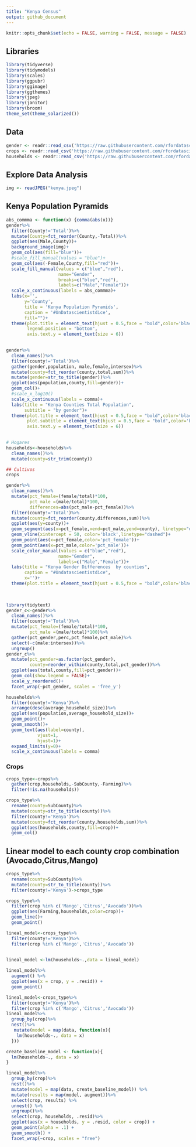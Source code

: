 ```yaml
---
title: "Kenya Census"
output: github_document
---
```


```r
knitr::opts_chunk$set(echo = FALSE, warning = FALSE, message = FALSE)
```

## Libraries 
```r
library(tidyverse)
library(tidymodels)
library(scales)
library(ggpubr)
library(ggimage) 
library(ggthemes)
library(jpeg)
library(janitor)
library(broom)
theme_set(theme_solarized())
```

## Data 

```r
gender <- readr::read_csv('https://raw.githubusercontent.com/rfordatascience/tidytuesday/master/data/2021/2021-01-19/gender.csv')
crops <- readr::read_csv('https://raw.githubusercontent.com/rfordatascience/tidytuesday/master/data/2021/2021-01-19/crops.csv')
households <- readr::read_csv('https://raw.githubusercontent.com/rfordatascience/tidytuesday/master/data/2021/2021-01-19/households.csv')

```


## Explore Data Analysis

```r
img <- readJPEG("kenya.jpeg")
```

## Kenya Population Pyramids



```r
abs_commma <- function(x) {comma(abs(x))}
gender%>%
  filter(County!='Total')%>%
  mutate(County=fct_reorder(County,-Total))%>%
  ggplot(aes(Male,County))+
  background_image(img)+
  geom_col(aes(fill="blue"))+
  #scale_fill_manual(values = "blue")+
  geom_col(aes(-Female,County,fill="red"))+
  scale_fill_manual(values = c("blue","red"),
                    name="Gender",
                    breaks=c("blue","red"),
                    labels=c("Male","Female"))+
  scale_x_continuous(labels = abs_commma)+
  labs(x='',
       y='County',
       title = 'Kenya Population Pyramids',
       caption = '#UnDatascientistdice',
       fill="")+
  theme(plot.title = element_text(hjust = 0.5,face = "bold",color='black'),
        legend.position = "bottom",
        axis.text.y = element_text(size = 6))
  
```


```r
gender%>%
  clean_names()%>%
  filter(county!='Total')%>%
  gather(gender,population, male,female,intersex)%>%
  mutate(county=fct_reorder(county,total,sum))%>%
  mutate(gender=str_to_title(gender))%>%
  ggplot(aes(population,county,fill=gender))+
  geom_col()+
  #scale_x_log10()
  scale_x_continuous(labels = comma)+
  labs(title = "Kenya Counties Total Population",
       subtitle = "by gender")+
  theme(plot.title = element_text(hjust = 0.5,face = "bold",color='black'),
        plot.subtitle = element_text(hjust = 0.5,face = "bold",color='black'),
        axis.text.y = element_text(size = 6))
  
```



```r
# Hogares
households<-households%>%
  clean_names()%>%
  mutate(county=str_trim(county))

## Cultivos
crops
```




```r
gender%>%
  clean_names()%>%
  mutate(pct_female=(female/total)*100,
         pct_male =(male/total)*100,
         differences=abs(pct_male-pct_female))%>%
  filter(county!='Total')%>%
  mutate(county=fct_reorder(county,differences,sum))%>%
  ggplot(aes(y=county))+
  geom_segment(aes(x=pct_female,xend=pct_male,yend=county), linetype="dashed",color="gray")+
  geom_vline(xintercept = 50, color='black',linetype="dashed")+
  geom_point(aes(x=pct_female,color='pct_female'))+
  geom_point(aes(x=pct_male,color='pct_male'))+
  scale_color_manual(values = c("blue","red"),
                    name="Gender",
                    labels=c("Male","Female"))+
  labs(title = "Kenya Gender Differences  by counties",
       caption = "#Undatascientistdice",
       x='')+
  theme(plot.title = element_text(hjust = 0.5,face = "bold",color='black'))
  
    
```




```r
library(tidytext)
gender_c<-gender%>%
  clean_names()%>%
  filter(county!='Total')%>%
  mutate(pct_female=(female/total)*100,
         pct_male =(male/total)*100)%>%
  gather(pct_gender,perc,pct_female,pct_male)%>%
  select(-c(male:intersex))%>%
  ungroup()
gender_c%>%
  mutate(pct_gender=as.factor(pct_gender),
         county=reorder_within(county,total,pct_gender))%>%
  ggplot(aes(total,county,fill=pct_gender))+
  geom_col(show.legend = FALSE)+
  scale_y_reordered()+
  facet_wrap(~pct_gender, scales = 'free_y')
```



```r
households%>%
  filter(county!='Kenya')%>%
  arrange(desc(average_household_size))%>%
  ggplot(aes(population,average_household_size))+
  geom_point()+
  geom_smooth()+
  geom_text(aes(label=county),
            vjust=1,
            hjust=1)+
  expand_limits(y=0)+
  scale_x_continuous(labels = comma)
```

### Crops

```r
crops_type<-crops%>%
  gather(crop,households,-SubCounty,-Farming)%>%
  filter(!is.na(households))

crops_type%>%
  rename(county=SubCounty)%>%
  mutate(county=str_to_title(county))%>%
  filter(county!='Kenya')%>%
  mutate(county=fct_reorder(county,households,sum))%>%
  ggplot(aes(households,county,fill=crop))+
  geom_col()
```


## Linear model to each county crop combination (Avocado,Citrus,Mango)


```r
crops_type%>%
  rename(county=SubCounty)%>%
  mutate(county=str_to_title(county))%>%
  filter(county!='Kenya')->crops_type

crops_type%>%
  filter(crop %in% c('Mango','Citrus','Avocado'))%>%
  ggplot(aes(Farming,households,color=crop))+
  geom_line()+
  geom_point()


```


```r
lineal_model<-crops_type%>%
  filter(county!='Kenya')%>%
  filter(crop %in% c('Mango','Citrus','Avocado'))
  
```


```r
lineal_model <-lm(households~.,data = lineal_model)
```


```r
lineal_model%>%
  augment() %>%
  ggplot(aes(x = crop, y = .resid)) + 
  geom_point()
```

```r
lineal_model<-crops_type%>%
  filter(county!='Kenya')%>%
  filter(crop %in% c('Mango','Citrus','Avocado'))
lineal_model%>%
  group_by(crop)%>%
  nest()%>%
   mutate(model = map(data, function(x){
    lm(households~., data = x)
  }))
```


```r
create_baseline_model <- function(x){
  lm(households~., data = x)
}

lineal_model%>%
  group_by(crop)%>%
  nest()%>%
  mutate(model = map(data, create_baseline_model)) %>% 
  mutate(results = map(model, augment))%>%
  select(crop, results) %>% 
  unnest() %>% 
  ungroup()%>%
  select(crop, households, .resid)%>%
  ggplot(aes(x = households, y = .resid, color = crop)) + 
  geom_point(alpha = .1) + 
  geom_smooth() + 
  facet_wrap(~crop, scales = "free")

```


